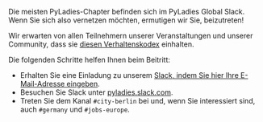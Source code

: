 Die meisten PyLadies-Chapter befinden sich im PyLadies Global Slack. Wenn Sie sich also vernetzen
möchten, ermutigen wir Sie, beizutreten!

Wir erwarten von allen Teilnehmern unserer Veranstaltungen und unserer Community, dass sie [diesen
Verhaltenskodex](https://pyladies.com/CodeOfConduct) einhalten.

Die folgenden Schritte helfen Ihnen beim Beitritt:

* Erhalten Sie eine Einladung zu unserem [Slack, indem Sie hier Ihre E-Mail-Adresse
  eingeben](https://slackin.pyladies.com/).
* Besuchen Sie Slack unter [pyladies.slack.com](https://pyladies.slack.com).
* Treten Sie dem Kanal `#city-berlin` bei und, wenn Sie interessiert sind, auch `#germany` und
  `#jobs-europe`.
